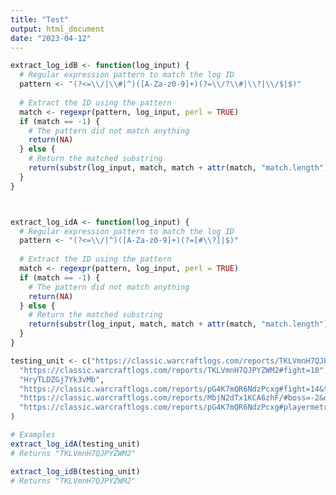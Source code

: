 ```yaml
---
title: "Test"
output: html_document
date: "2023-04-12"
---
```


```r
extract_log_idB <- function(log_input) {
  # Regular expression pattern to match the log ID
  pattern <- "(?<=\\/|\\#|^)([A-Za-z0-9]+)(?=\\/?\\#|\\?|\\/$|$)"
  
  # Extract the ID using the pattern
  match <- regexpr(pattern, log_input, perl = TRUE)
  if (match == -1) {
    # The pattern did not match anything
    return(NA)
  } else {
    # Return the matched substring
    return(substr(log_input, match, match + attr(match, "match.length") - 1))
  }
}



extract_log_idA <- function(log_input) {
  # Regular expression pattern to match the log ID
  pattern <- "(?<=\\/|^)([A-Za-z0-9]+)(?=[#\\?]|$)"
  
  # Extract the ID using the pattern
  match <- regexpr(pattern, log_input, perl = TRUE)
  if (match == -1) {
    # The pattern did not match anything
    return(NA)
  } else {
    # Return the matched substring
    return(substr(log_input, match, match + attr(match, "match.length") - 1))
  }
}


```


```r

testing_unit <- c("https://classic.warcraftlogs.com/reports/TKLVmnH7QJPYZWM2",
  "https://classic.warcraftlogs.com/reports/TKLVmnH7QJPYZWM2#fight=10",
  "HryTLDZGj7Yk3vMb",
  "https://classic.warcraftlogs.com/reports/pG4K7mQR6NdzPcxg#fight=14&type=damage-done",
  "https://classic.warcraftlogs.com/reports/MbjN2dTx1KCA6zhF/#boss=-2&difficulty=0&view=rankings",
  "https://classic.warcraftlogs.com/reports/pG4K7mQR6NdzPcxg#playermetric=bossdps&boss=-3&difficulty=0&view=replay"
)

# Examples
extract_log_idA(testing_unit)
# Returns "TKLVmnH7QJPYZWM2"

extract_log_idB(testing_unit)
# Returns "TKLVmnH7QJPYZWM2"


```


